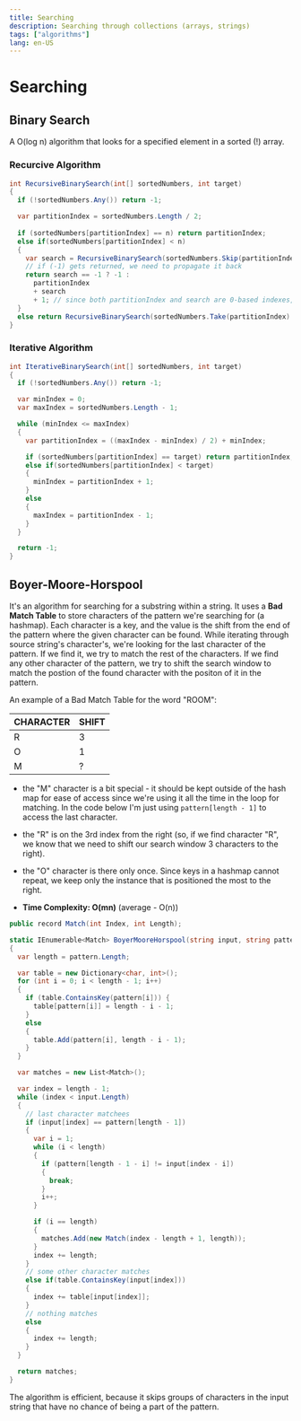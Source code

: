 ```yaml
---
title: Searching
description: Searching through collections (arrays, strings)
tags: ["algorithms"]
lang: en-US
---
```



# Searching

## Binary Search

A O(log n) algorithm that looks for a specified element in a sorted (!) array.

### Recurcive Algorithm

```csharp
int RecursiveBinarySearch(int[] sortedNumbers, int target)
{
  if (!sortedNumbers.Any()) return -1;

  var partitionIndex = sortedNumbers.Length / 2;
  
  if (sortedNumbers[partitionIndex] == n) return partitionIndex;
  else if(sortedNumbers[partitionIndex] < n) 
  {
    var search = RecursiveBinarySearch(sortedNumbers.Skip(partitionIndex + 1).ToArray(), n);
    // if (-1) gets returned, we need to propagate it back
    return search == -1 ? -1 :
      partitionIndex 
      + search
      + 1; // since both partitionIndex and search are 0-based indexes, we need to +1
  }
  else return RecursiveBinarySearch(sortedNumbers.Take(partitionIndex).ToArray(), n);
}
```

### Iterative Algorithm

```csharp
int IterativeBinarySearch(int[] sortedNumbers, int target)
{
  if (!sortedNumbers.Any()) return -1;

  var minIndex = 0;
  var maxIndex = sortedNumbers.Length - 1;

  while (minIndex <= maxIndex)
  {
    var partitionIndex = ((maxIndex - minIndex) / 2) + minIndex;

    if (sortedNumbers[partitionIndex] == target) return partitionIndex;
    else if(sortedNumbers[partitionIndex] < target)
    {
      minIndex = partitionIndex + 1;
    }
    else
    {
      maxIndex = partitionIndex - 1;
    }
  }

  return -1;
}
```

## Boyer-Moore-Horspool

It's an algorithm for searching for a substring within a string. It uses a
**Bad Match Table** to store characters of the pattern we're searching for (a
hashmap). Each character is a key, and the value is the shift from the end of
the pattern where the given character can be found. While iterating through
source string's character's, we're looking for the last character of the
pattern. If we find it, we try to match the rest of the characters. If we find
any other character of the pattern, we try to shift the search window to match
the postion of the found character with the positon of it in the pattern.

An example of a Bad Match Table for the word "ROOM":

|CHARACTER|SHIFT|
|-|-|
|R|3|
|O|1|
|M|?|

- the "M" character is a bit special - it should be kept outside of the hash map
for ease of access since we're using it all the time in the loop for matching.
In the code below I'm just using `pattern[length - 1]` to access the last
character.
- the "R" is on the 3rd index from the right (so, if we find character "R", we
know that we need to shift our search window 3 characters to the right).
- the "O" character is there only once. Since keys in a hashmap cannot repeat,
  we keep only the instance that is positioned the most to the right.

- **Time Complexity: O(mn)** (average - O(n))


```csharp
public record Match(int Index, int Length);

static IEnumerable<Match> BoyerMooreHorspool(string input, string pattern) 
{
  var length = pattern.Length;

  var table = new Dictionary<char, int>();
  for (int i = 0; i < length - 1; i++)
  {
    if (table.ContainsKey(pattern[i])) {
      table[pattern[i]] = length - i - 1;
    }
    else
    {
      table.Add(pattern[i], length - i - 1);
    }
  }

  var matches = new List<Match>();

  var index = length - 1;
  while (index < input.Length)
  {
    // last character matchees
    if (input[index] == pattern[length - 1])
    {
      var i = 1;
      while (i < length)
      {
        if (pattern[length - 1 - i] != input[index - i])
        {
          break;
        }
        i++;
      }

      if (i == length)
      {
        matches.Add(new Match(index - length + 1, length));
      }
      index += length;
    }
    // some other character matches
    else if(table.ContainsKey(input[index]))
    {
      index += table[input[index]];
    }
    // nothing matches
    else
    {
      index += length;
    }
  }

  return matches;
}
```

The algorithm is efficient, because it skips groups of characters in the input
string that have no chance of being a part of the pattern.